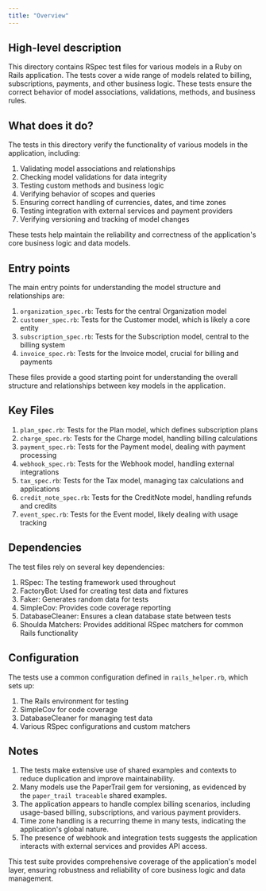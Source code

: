 ```yaml
---
title: "Overview"
---
```


## High-level description
This directory contains RSpec test files for various models in a Ruby on Rails application. The tests cover a wide range of models related to billing, subscriptions, payments, and other business logic. These tests ensure the correct behavior of model associations, validations, methods, and business rules.

## What does it do?
The tests in this directory verify the functionality of various models in the application, including:

1. Validating model associations and relationships
2. Checking model validations for data integrity
3. Testing custom methods and business logic
4. Verifying behavior of scopes and queries
5. Ensuring correct handling of currencies, dates, and time zones
6. Testing integration with external services and payment providers
7. Verifying versioning and tracking of model changes

These tests help maintain the reliability and correctness of the application's core business logic and data models.

## Entry points
The main entry points for understanding the model structure and relationships are:

1. `organization_spec.rb`: Tests for the central Organization model
2. `customer_spec.rb`: Tests for the Customer model, which is likely a core entity
3. `subscription_spec.rb`: Tests for the Subscription model, central to the billing system
4. `invoice_spec.rb`: Tests for the Invoice model, crucial for billing and payments

These files provide a good starting point for understanding the overall structure and relationships between key models in the application.

## Key Files
1. `plan_spec.rb`: Tests for the Plan model, which defines subscription plans
2. `charge_spec.rb`: Tests for the Charge model, handling billing calculations
3. `payment_spec.rb`: Tests for the Payment model, dealing with payment processing
4. `webhook_spec.rb`: Tests for the Webhook model, handling external integrations
5. `tax_spec.rb`: Tests for the Tax model, managing tax calculations and applications
6. `credit_note_spec.rb`: Tests for the CreditNote model, handling refunds and credits
7. `event_spec.rb`: Tests for the Event model, likely dealing with usage tracking

## Dependencies
The test files rely on several key dependencies:

1. RSpec: The testing framework used throughout
2. FactoryBot: Used for creating test data and fixtures
3. Faker: Generates random data for tests
4. SimpleCov: Provides code coverage reporting
5. DatabaseCleaner: Ensures a clean database state between tests
6. Shoulda Matchers: Provides additional RSpec matchers for common Rails functionality

## Configuration
The tests use a common configuration defined in `rails_helper.rb`, which sets up:

1. The Rails environment for testing
2. SimpleCov for code coverage
3. DatabaseCleaner for managing test data
4. Various RSpec configurations and custom matchers

## Notes
1. The tests make extensive use of shared examples and contexts to reduce duplication and improve maintainability.
2. Many models use the PaperTrail gem for versioning, as evidenced by the `paper_trail traceable` shared examples.
3. The application appears to handle complex billing scenarios, including usage-based billing, subscriptions, and various payment providers.
4. Time zone handling is a recurring theme in many tests, indicating the application's global nature.
5. The presence of webhook and integration tests suggests the application interacts with external services and provides API access.

This test suite provides comprehensive coverage of the application's model layer, ensuring robustness and reliability of core business logic and data management.